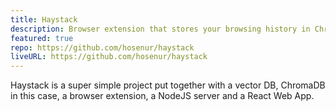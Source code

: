 ```yaml
---
title: Haystack
description: Browser extension that stores your browsing history in ChromaDB and retrieves URLs with natural language descriptions. Powered by LLMs, RAG, and vector embeddings.
featured: true
repo: https://github.com/hosenur/haystack
liveURL: https://github.com/hosenur/haystack
---
```

Haystack is a super simple project put together with a vector DB, ChromaDB in this case, a browser extension, a NodeJS server and a React Web App.